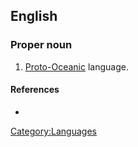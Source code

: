 ==English==

===Proper noun===
{{en-proper noun|sg=[[common|Common]]-[[Oceanian]]}}

# [[Proto-Oceanic]] language.

====References====
* {{pedialite|Proto-Oceanic language}}

[[Category:Languages]]